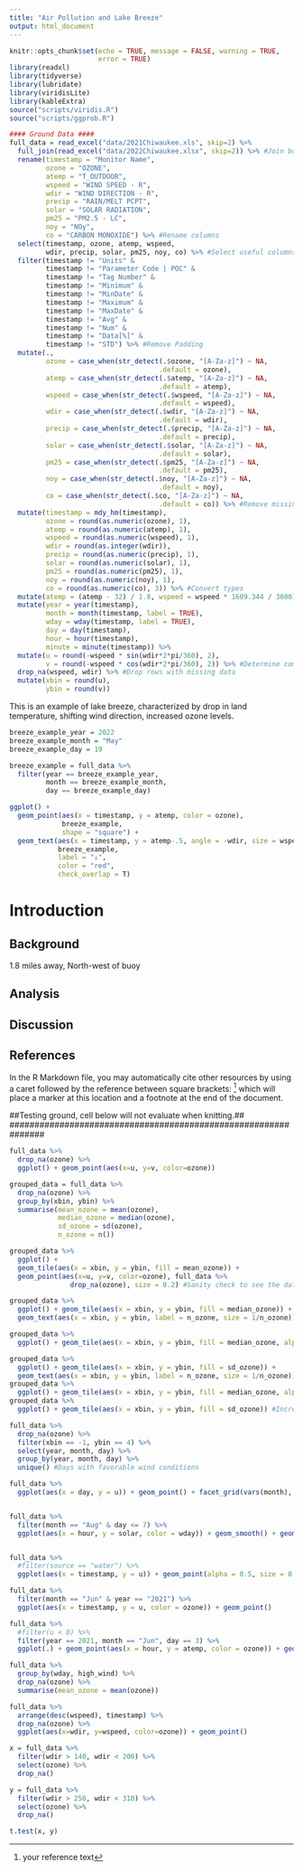 ---
title: "Air Pollution and Lake Breeze"
output: html_document
---

```{r setup, include=FALSE}
knitr::opts_chunk$set(echo = TRUE, message = FALSE, warning = TRUE,
                      error = TRUE)
library(readxl)
library(tidyverse)
library(lubridate)
library(viridisLite)
library(kableExtra)
source("scripts/viridis.R")
source("scripts/ggprob.R")
```

```{r label='Extract and clean data', include=FALSE}
#### Ground Data ####
full_data = read_excel("data/2021Chiwaukee.xls", skip=2) %>% 
  full_join(read_excel("data/2022Chiwaukee.xlsx", skip=2)) %>% #Join both years of air quality data
  rename(timestamp = "Monitor Name", 
         ozone = "OZONE",
         atemp = "T_OUTDOOR",
         wspeed = "WIND SPEED - R", 
         wdir = "WIND DIRECTION - R",
         precip = "RAIN/MELT PCPT",
         solar = "SOLAR RADIATION",
         pm25 = "PM2.5 - LC",
         noy = "NOy",
         co = "CARBON MONOXIDE") %>% #Rename columns
  select(timestamp, ozone, atemp, wspeed,
         wdir, precip, solar, pm25, noy, co) %>% #Select useful columns
  filter(timestamp != "Units" &
         timestamp != "Parameter Code | POC" &
         timestamp != "Tag Number" &
         timestamp != "Minimum" &
         timestamp != "MinDate" &
         timestamp != "Maximum" &
         timestamp != "MaxDate" &
         timestamp != "Avg" &
         timestamp != "Num" &
         timestamp != "Data[%]" &
         timestamp != "STD") %>% #Remove Padding
  mutate(.,
         ozone = case_when(str_detect(.$ozone, "[A-Za-z]") ~ NA,
                                     .default = ozone),
         atemp = case_when(str_detect(.$atemp, "[A-Za-z]") ~ NA,
                                     .default = atemp),
         wspeed = case_when(str_detect(.$wspeed, "[A-Za-z]") ~ NA,
                                     .default = wspeed),
         wdir = case_when(str_detect(.$wdir, "[A-Za-z]") ~ NA,
                                     .default = wdir),
         precip = case_when(str_detect(.$precip, "[A-Za-z]") ~ NA,
                                     .default = precip),
         solar = case_when(str_detect(.$solar, "[A-Za-z]") ~ NA,
                                     .default = solar),
         pm25 = case_when(str_detect(.$pm25, "[A-Za-z]") ~ NA,
                                     .default = pm25),
         noy = case_when(str_detect(.$noy, "[A-Za-z]") ~ NA,
                                     .default = noy),
         co = case_when(str_detect(.$co, "[A-Za-z]") ~ NA,
                                     .default = co)) %>% #Remove missing values
  mutate(timestamp = mdy_hm(timestamp),
         ozone = round(as.numeric(ozone), 1),
         atemp = round(as.numeric(atemp), 1),
         wspeed = round(as.numeric(wspeed), 1),
         wdir = round(as.integer(wdir)),
         precip = round(as.numeric(precip), 1),
         solar = round(as.numeric(solar), 1),
         pm25 = round(as.numeric(pm25), 1),
         noy = round(as.numeric(noy), 1),
         co = round(as.numeric(co), 3)) %>% #Convert types
  mutate(atemp = (atemp - 32) / 1.8, wspeed = wspeed * 1609.344 / 3600) %>% #Convert to metric
  mutate(year = year(timestamp),
         month = month(timestamp, label = TRUE),
         wday = wday(timestamp, label = TRUE), 
         day = day(timestamp),
         hour = hour(timestamp),
         minute = minute(timestamp)) %>% 
  mutate(u = round(-wspeed * sin(wdir*2*pi/360), 2),
         v = round(-wspeed * cos(wdir*2*pi/360), 2)) %>% #Determine components of 2-D flow, from wdir
  drop_na(wspeed, wdir) %>% #Drop rows with missing data
  mutate(xbin = round(u),
         ybin = round(v))
```

This is an example of lake breeze, characterized by drop in land temperature, shifting wind direction, increased ozone levels.
```{r}
breeze_example_year = 2022
breeze_example_month = "May"
breeze_example_day = 19

breeze_example = full_data %>%
  filter(year == breeze_example_year,
         month == breeze_example_month,
         day == breeze_example_day)

ggplot() +
  geom_point(aes(x = timestamp, y = atemp, color = ozone),
             breeze_example,
             shape = "square") +
  geom_text(aes(x = timestamp, y = atemp-.5, angle = -wdir, size = wspeed),
            breeze_example,
            label = "↓",
            color = "red",
            check_overlap = T)
```

# Introduction



## Background

1.8 miles away, North-west of buoy

## Analysis



## Discussion



## References

In the R Markdown file, you may automatically cite other resources by using a caret followed by the reference between square brackets: ^[your reference text] which will place a marker at this location and a footnote at the end of the document.


###############################################################
##Testing ground, cell below will not evaluate when knitting.##
###############################################################

```{r}
full_data %>%
  drop_na(ozone) %>%
  ggplot() + geom_point(aes(x=u, y=v, color=ozone))

grouped_data = full_data %>%
  drop_na(ozone) %>%
  group_by(xbin, ybin) %>%
  summarise(mean_ozone = mean(ozone),
            median_ozone = median(ozone),
            sd_ozone = sd(ozone),
            n_ozone = n())

grouped_data %>%
  ggplot() +
  geom_tile(aes(x = xbin, y = ybin, fill = mean_ozone)) +
  geom_point(aes(x=u, y=v, color=ozone), full_data %>%
               drop_na(ozone), size = 0.2) #Sanity check to see the data points are in bins
```


```{r}
grouped_data %>%
  ggplot() + geom_tile(aes(x = xbin, y = ybin, fill = median_ozone)) + 
  geom_text(aes(x = xbin, y = ybin, label = n_ozone, size = 1/n_ozone)) #Numbered samples

grouped_data %>%
  ggplot() + geom_tile(aes(x = xbin, y = ybin, fill = median_ozone, alpha = n_ozone)) #Visual representation of sample size. Very low ozone counts when wind is calm

grouped_data %>%
  ggplot() + geom_tile(aes(x = xbin, y = ybin, fill = sd_ozone)) + 
  geom_text(aes(x = xbin, y = ybin, label = n_ozone, size = 1/n_ozone))
grouped_data %>%
  ggplot() + geom_tile(aes(x = xbin, y = ybin, fill = median_ozone, alpha = n_ozone)) #Very low ozone counts when wind is calm
grouped_data %>%
  ggplot() + geom_tile(aes(x = xbin, y = ybin, fill = sd_ozone)) #Increased variance when u < 0 and v > 0, greatest variance near u = -1, v = 4

full_data %>%
  drop_na(ozone) %>%
  filter(xbin == -1, ybin == 4) %>%
  select(year, month, day) %>%
  group_by(year, month, day) %>%
  unique() #Days with favorable wind conditions
```


```{r, eval=FALSE}
full_data %>%
  ggplot(aes(x = day, y = u)) + geom_point() + facet_grid(vars(month), vars(year), scales = "free") + scale_color_viridis_c(direction = -1)


full_data %>%
  filter(month == "Aug" & day <= 7) %>%
  ggplot(aes(x = hour, y = solar, color = wday)) + geom_smooth() + geom_point() + facet_grid(vars(year), scales = "free") + scale_color_viridis_d(direction = -1, option = "D")


full_data %>%
  #filter(source == "water") %>%
  ggplot(aes(x = timestamp, y = u)) + geom_point(alpha = 0.5, size = 0.1)
```


```{r}
full_data %>%
  filter(month == "Jun" & year == "2021") %>%
  ggplot(aes(x = timestamp, y = u, color = ozone)) + geom_point()
```

```{r}
full_data %>%
  #filter(u < 0) %>%
  filter(year == 2021, month == "Jun", day == 3) %>%
  ggplot(.) + geom_point(aes(x = hour, y = atemp, color = ozone)) + geom_text(aes(x = hour, y = atemp-.5, angle = -wdir, color = ozone, size = wspeed), label = "↓")
```

```{r}
full_data %>%
  group_by(wday, high_wind) %>%
  drop_na(ozone) %>%
  summarise(mean_ozone = mean(ozone))
```

```{r}
full_data %>%
  arrange(desc(wspeed), timestamp) %>%
  drop_na(ozone) %>%
  ggplot(aes(x=wdir, y=wspeed, color=ozone)) + geom_point()

x = full_data %>%
  filter(wdir > 140, wdir < 200) %>%
  select(ozone) %>%
  drop_na()

y = full_data %>%
  filter(wdir > 250, wdir < 310) %>%
  select(ozone) %>%
  drop_na()

t.test(x, y)
```

